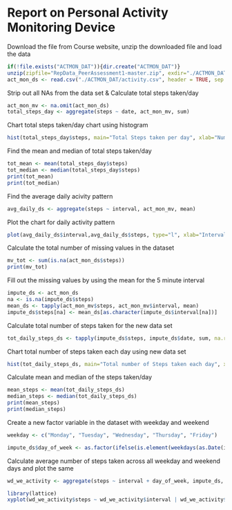 Report on Personal Activity Monitoring Device
=============================================
Download the file from Course website, unzip the downloaded file and load the data

```r
if(!file.exists("ACTMON_DAT")){dir.create("ACTMON_DAT")}
unzip(zipfile="RepData_PeerAssessment1-master.zip", exdir="./ACTMON_DAT")
act_mon_ds <- read.csv("./ACTMON_DAT/activity.csv", header = TRUE, sep =",")
```
Strip out all NAs from the data set & Calculate total steps taken/day
```r
act_mon_mv <- na.omit(act_mon_ds)
total_steps_day <- aggregate(steps ~ date, act_mon_mv, sum)
```
Chart total steps taken/day chart using histogram
```r
hist(total_steps_day$steps, main="Total Steps taken per day", xlab="Number of Steps", ylab="Frequency", border="blue", col="green", ylim = c(0,40))
```

Find the mean and median of total steps taken/day
```r
tot_mean <- mean(total_steps_day$steps)
tot_median <- median(total_steps_day$steps)
print(tot_mean)
print(tot_median)
```

Find the average daily acivity pattern
```r
avg_daily_ds <- aggregate(steps ~ interval, act_mon_mv, mean)
```

Plot the chart for daily activity pattern 
```r
plot(avg_daily_ds$interval,avg_daily_ds$steps, type="l", xlab="Interval", ylab="Avg Number of Steps",main="Average Daily Activity Pattern")
```

Calculate the total number of missing values in the dataset
```r
mv_tot <- sum(is.na(act_mon_ds$steps))
print(mv_tot)
```

Fill out the missing values by using the mean for the 5 minute interval
```r
impute_ds <- act_mon_ds
na <- is.na(impute_ds$steps)
mean_ds <- tapply(act_mon_mv$steps, act_mon_mv$interval, mean)
impute_ds$steps[na] <- mean_ds[as.character(impute_ds$interval[na])]
```
Calculate total number of steps taken for the new data set
```r
tot_daily_steps_ds <- tapply(impute_ds$steps, impute_ds$date, sum, na.rm=TRUE)
```

Chart total number of steps taken each day using new data set
```r
hist(tot_daily_steps_ds, main="Total number of Steps taken each day", xlab="Number of Steps", ylab="Frequency", border="blue", col="green", ylim= c(0,35))
```

Calculate mean and median of the steps taken/day
```r
mean_steps <- mean(tot_daily_steps_ds)
median_steps <- median(tot_daily_steps_ds)
print(mean_steps)
print(median_steps)
```
Create a new factor variable in the dataset with weekday and weekend
```r
weekday <- c("Monday", "Tuesday", "Wednesday", "Thursday", "Friday")

impute_ds$day_of_week <- as.factor(ifelse(is.element(weekdays(as.Date(impute_ds$date)),weekday), "weekday", "weekend"))
```
Calculate average number of steps taken across all weekday and weekend days and plot the same
```r
wd_we_activity <- aggregate(steps ~ interval + day_of_week, impute_ds, mean)
```
```r
library(lattice)
xyplot(wd_we_activity$steps ~ wd_we_activity$interval | wd_we_activity$day_of_week, main="Differences in activity patterns between weekdays and weekends",xlab="Interval", ylab="Steps taken per Day",layout=c(1,2), type="l")
```



